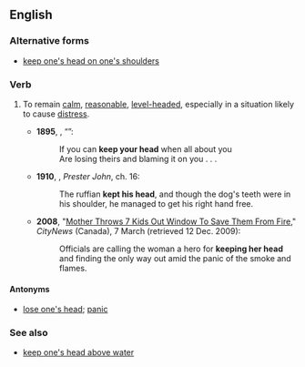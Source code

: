 ==English==

===Alternative forms===
* [[keep one's head on one's shoulders]]

===Verb===
{{head|en|verb|head=[[keep]] [[one]][['s]] [[head]]}}

# {{context|idiomatic}} To remain [[calm]], [[reasonable]], [[level-headed]], especially in a situation likely to cause [[distress]].
#* '''1895''', {{w|Rudyard Kipling}}, “{{w|If—}}”:
#*: If you can '''keep your head''' when all about you
#*: Are losing theirs and blaming it on you . . .
#* '''1910''', {{w|John Buchan}}, ''Prester John'', ch. 16:
#*: The ruffian '''kept his head''', and though the dog's teeth were in his shoulder, he managed to get his right hand free.
#* '''2008''', "[http://www.citytv.com/toronto/citynews/news/local/article/21272--mother-throws-7-kids-out-window-to-save-them-from-fire Mother Throws 7 Kids Out Window To Save Them From Fire]," ''CityNews'' (Canada), 7 March (retrieved 12 Dec. 2009): 
#*: Officials are calling the woman a hero for '''keeping her head''' and finding the only way out amid the panic of the smoke and flames.

====Antonyms====
* [[lose one's head]]; [[panic]]

===See also===
* [[keep one's head above water]]